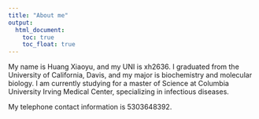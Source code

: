 ```yaml
---
title: "About me"
output: 
  html_document:
    toc: true
    toc_float: true
---
```


My name is Huang Xiaoyu, and my UNI is xh2636. I graduated from the University of California, Davis, and my major is biochemistry and molecular biology. I am currently studying for a master of Science at Columbia University Irving Medical Center, specializing in infectious diseases. 

My telephone contact information is 5303648392. 